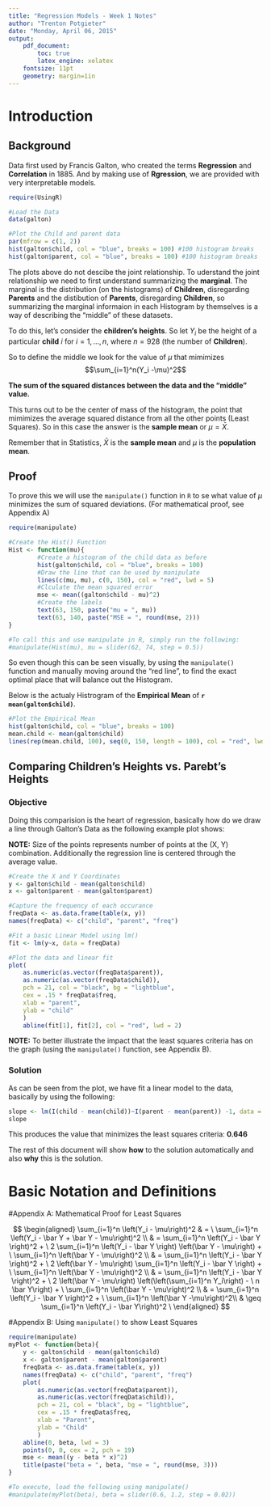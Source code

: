 ```yaml
---
title: "Regression Models - Week 1 Notes"
author: "Trenton Potgieter"
date: "Monday, April 06, 2015"
output: 
    pdf_document:
        toc: true
        latex_engine: xelatex
    fontsize: 11pt
    geometry: margin=1in
---
```


\newpage

# Introduction

## Background 

Data first used by Francis Galton, who created the terms __Regression__ and __Correlation__ in 1885. And by making use of __Rgression__, we are provided with very interpretable models.

```r
require(UsingR)

#Load the Data
data(galton)

#Plot the Child and parent data
par(mfrow = c(1, 2))
hist(galton$child, col = "blue", breaks = 100) #100 histogram breaks
hist(galton$parent, col = "blue", breaks = 100) #100 histogram breaks

```

The plots above do not descibe the joint relationship. To uderstand the joint relationship we need to first understand summarizing the __marginal__. The marginal is the distribution (on the histograms) of __Children__, disregarding __Parents__ and the distibution of __Parents__, disregarding __Children__, so summarizing the marginal informaion in each Histogram by themselves is a way of describing the "middle" of these datasets.

To do this, let's consider the __children's heights__. So let $Y_i$ be the height of a particular __child__ $i$ for $i=1,\ldots,n$, where $n=928$ (the number of __Children__).

So to define the middle we look for the value of $\mu$ that mimimizes $$\sum_{i=1}^n(Y_i -\mu)^2$$

__The sum of the squared distances between the data and the "middle" value.__

This turns out to be the center of mass of the histogram, the point that mimimizes the average squared distance from all the other points (Least Squares). So in this case the answer is the __sample mean__ or $\mu=\bar{X}$.

Remember that in Statistics, $\bar{X}$ is the __sample mean__ and $\mu$ is the __population mean__.

## Proof 

To prove this we will use the `manipulate()` function in `R` to se what value of $\mu$ minimizes the sum of squared deviations. (For mathematical proof, see Appendix A)

```r
require(manipulate)

#Create the Hist() Function
Hist <- function(mu){        
        #Create a histogram of the child data as before
        hist(galton$child, col = "blue", breaks = 100)
        #Draw the line that can be used by manipulate
        lines(c(mu, mu), c(0, 150), col = "red", lwd = 5)
        #Clculate the mean squared error
        mse <- mean((galton$child - mu)^2)
        #Create the labels
        text(63, 150, paste("mu = ", mu))
        text(63, 140, paste("MSE = ", round(mse, 2)))
}

#To call this and use manipulate in R, simply run the following:
#manipulate(Hist(mu), mu = slider(62, 74, step = 0.5))

```

So even though this can be seen visually, by using the `manipulate()` function and manually moving around the "red line", to find the exact optimal place that will balance out the Histogram.

Below is the actualy Histrogram of the __Empirical Mean__ of __`r mean(galton$child)`__.

```r
#Plot the Empirical Mean
hist(galton$child, col = "blue", breaks = 100)
mean.child <- mean(galton$child)
lines(rep(mean.child, 100), seq(0, 150, length = 100), col = "red", lwd = 5)

```

## Comparing Children's Heights vs. Parebt's Heights

### Objective 

Doing this comparision is the heart of regression, basically how do we draw a line through Galton's Data as the following example plot shows:

__NOTE:__ Size of the points represents number of points at the (X, Y) combination. Additionally the regression line is centered through the average value.

```r
#Create the X and Y Coordinates
y <- galton$child - mean(galton$child)
x <- galton$parent - mean(galton$parent)

#Capture the frequency of each occurance 
freqData <- as.data.frame(table(x, y))
names(freqData) <- c("child", "parent", "freq")

#Fit a basic Linear Model using lm()
fit <- lm(y~x, data = freqData)

#Plot the data and linear fit
plot(
    as.numeric(as.vector(freqData$parent)),
    as.numeric(as.vector(freqData$child)),
    pch = 21, col = "black", bg = "lightblue",
    cex = .15 * freqData$freq,
    xlab = "parent",
    ylab = "child"
    )
    abline(fit[1], fit[2], col = "red", lwd = 2)

```

__NOTE:__ To better illustrate the impact that the least squares criteria has on the graph (using the `manipulate()` function, see Appendix B). 

### Solution

As can be seen from the plot, we have fit a linear model to the data, basically by using the following:

```r
slope <- lm(I(child - mean(child))~I(parent - mean(parent)) -1, data = galton)
slope
```

This produces the value that minimizes the least squares criteria: __0.646__

The rest of this document will show __how__ to the solution automatically and also __why__ this is the solution. 

# Basic Notation and Definitions



\newpage

#Appendix A: Mathematical Proof for Least Squares

$$
 \begin{aligned}
 \sum_{i=1}^n \left(Y_i - \mu\right)^2 & = \
 \sum_{i=1}^n \left(Y_i - \bar Y + \bar Y - \mu\right)^2 \\
 & = \sum_{i=1}^n \left(Y_i - \bar Y \right)^2 + \
 2 \sum_{i=1}^n \left(Y_i - \bar Y \right) \left(\bar Y - \mu\right) + \
 \sum_{i=1}^n \left(\bar Y - \mu\right)^2 \\
 & = \sum_{i=1}^n \left(Y_i - \bar Y \right)^2 + \
 2 \left(\bar Y - \mu\right) \sum_{i=1}^n \left(Y_i - \bar Y \right) + \
 \sum_{i=1}^n \left(\bar Y - \mu\right)^2 \\
 & = \sum_{i=1}^n \left(Y_i - \bar Y \right)^2 + \
 2 \left(\bar Y - \mu\right) \left(\left(\sum_{i=1}^n Y_i\right) - \
 n \bar Y\right) + \
 \sum_{i=1}^n \left(\bar Y - \mu\right)^2 \\
 & = \sum_{i=1}^n \left(Y_i - \bar Y \right)^2 + \
 \sum_{i=1}^n \left(\bar Y -\mu\right)^2\\
 & \geq \sum_{i=1}^n \left(Y_i - \bar Y\right)^2 \
 \end{aligned}
$$

\newpage

#Appendix B: Using `manipulate()` to show Least Squares

```r
require(manipulate)
myPlot <- function(beta){
    y <- galton$child - mean(galton$child)
    x <- galton$parent - mean(galton$parent)
    freqData <- as.data.frame(table(x, y))
    names(freqData) <- c("child", "parent", "freq")
    plot(
        as.numeric(as.vector(freqData$parent)),
        as.numeric(as.vector(freqData$child)),
        pch = 21, col = "black", bg = "lightblue",
        cex = .15 * freqData$freq,
        xlab = "Parent",
        ylab = "Child"
        )
    abline(0, beta, lwd = 3)
    points(0, 0, cex = 2, pch = 19)
    mse <- mean((y - beta * x)^2)
    title(paste("beta = ", beta, "mse = ", round(mse, 3)))
}

#To execute, load the following using manipulate()
#manipulate(myPlot(beta), beta = slider(0.6, 1.2, step = 0.02))

```